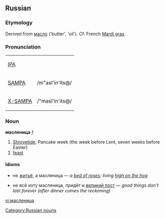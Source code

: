 ==Russian==
[[Category:Russian nouns]]
===Etymology===
Derived from [[масло]] ('butter', 'oil'). Cf. French [[Mardi gras]].

===Pronunciation===
{| border=1 cellpadding=5
| [[w:IPA|IPA]] || {{IPAchar|/ˈmaslʲinʲiʦə/}}
|-
| [[w:SAMPA|SAMPA]] || /m"asl'in'its@/
|-
| [[w:X-SAMPA|X-SAMPA]] || /"masl'in'its@/
|}

===Noun===
'''масленица''' ''f''

# [[Shrovetide]], Pancake week (the week before Lent, seven weeks before Easter) 
# [[feast]]

====Idioms====
*не [[житьё]], а масленица — ''a [[bed of roses]]; living [[high on the hog]]''

*не всё коту масленица, придёт и [[великий пост]] — ''good things don’t last forever (after dinner comes the reckoning)''

[[vi:масленица]]